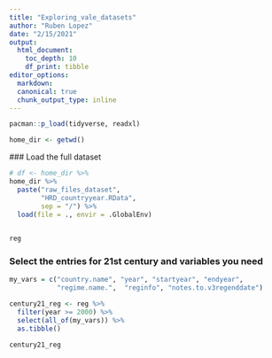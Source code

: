 ```yaml
---
title: "Exploring_vale_datasets"
author: "Ruben Lopez"
date: "2/15/2021"
output: 
  html_document: 
    toc_depth: 10
    df_print: tibble
editor_options:
  markdown:
  canonical: true
  chunk_output_type: inline
---
```


```r
pacman::p_load(tidyverse, readxl)

```

```r
home_dir <- getwd()
```

\#\#\# Load the full dataset

```r
# df <- home_dir %>%
home_dir %>%
  paste("raw_files_dataset", 
        "HRD_countryyear.RData",
        sep = "/") %>% 
  load(file = ., envir = .GlobalEnv)
  
```

```r
reg

```


### Select the entries for 21st century and variables you need

```r

my_vars = c("country.name", "year", "startyear", "endyear", 
            "regime.name.",  "reginfo", "notes.to.v3regenddate")

century21_reg <- reg %>% 
  filter(year >= 2000) %>% 
  select(all_of(my_vars)) %>% 
  as.tibble()
```

```r
century21_reg 

```
